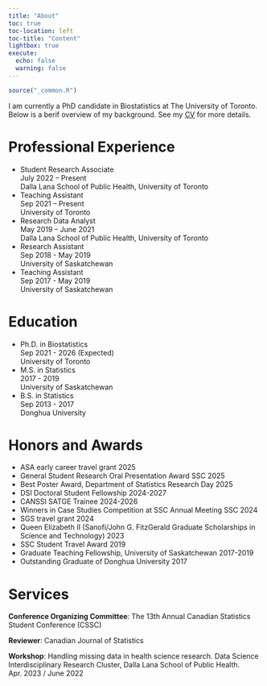 ```yaml
---
title: "About"
toc: true
toc-location: left
toc-title: "Content"
lightbox: true
execute: 
  echo: false
  warning: false
---
```


```r
source("_common.R")
```

I am currently a PhD candidate in Biostatistics at The University of Toronto. Below is a berif overview of my background. See my [CV](https://drive.google.com/file/d/16cbtvPXwVsk1reVhhkkwvKViH0d4dUNc/view?usp=sharing) for more details.

# Professional Experience

<ul class="positions-list">
  <li>
    <div class="position-name">Student Research Associate</div>
    <div class="position-year">July 2022 – Present</div>
    <div class="position-institution"> Dalla Lana School of Public Health, University of Toronto</div>
  </li>
  <li>
    <div class="position-name">Teaching Assistant</div>
    <div class="position-year">Sep 2021 – Present</div>
    <div class="position-institution">University of Toronto</div>
  </li>
  <li>
    <div class="position-name">Research Data Analyst</div>
    <div class="position-year">May 2019 – June 2021</div>
    <div class="position-institution">Dalla Lana School of Public Health, University of Toronto</div>
  </li>
  <li>
    <div class="position-name">Research Assistant</div>
    <div class="position-year">Sep 2018 - May 2019</div>
    <div class="position-institution">University of Saskatchewan</div>
  </li>
    <li>
    <div class="position-name">Teaching Assistant</div>
    <div class="position-year">Sep 2017 - May 2019</div>
    <div class="position-institution">University of Saskatchewan</div>
  </li>
</ul>


# Education
<ul class="positions-list">
   <li>
   <div class="position-name">Ph.D. in Biostatistics</div> 
   <div class="position-year">Sep 2021 - 2026 (Expected)</div>
  <div class="position-institution">University of Toronto</div>
   </li>
  <li>
   <div class="position-name">M.S. in Statistics</div> 
   <div class="position-year">2017 - 2019</div>
  <div class="position-institution">University of Saskatchewan</div>
   </li>
  <li>
   <div class="position-name">B.S. in Statistics</div> 
   <div class="position-year">Sep 2013 - 2017</div>
  <div class="position-institution">Donghua University</div>
   </li>
</ul>

# Honors and Awards
<ul class="awards-list">
  <li>
    <span class="award-name">ASA early career travel grant</span>
    <span class="award-year">2025</span>
  </li>
  <li>
    <span class="award-name">General Student Research Oral Presentation Award</span>
    <span class="award-year">SSC 2025</span>
  </li>
   <li>
    <span class="award-name">Best Poster Award, Department of Statistics Research Day</span>
    <span class="award-year">2025</span>
  </li>
   <li>
    <span class="award-name">DSI Doctoral Student Fellowship</span>
    <span class="award-year">2024-2027</span>
  </li>
   <li>
    <span class="award-name">CANSSI SATGE Trainee</span>
    <span class="award-year">2024-2026</span>
  </li>
   <li>
    <span class="award-name">Winners in Case Studies Competition at SSC Annual Meeting</span>
    <span class="award-year">SSC 2024</span>
  </li>
   <li>
    <span class="award-name">SGS travel grant</span>
    <span class="award-year">2024</span>
  </li>
   <li>
    <span class="award-name">Queen Elizabeth II (Sanofi/John G. FitzGerald Graduate Scholarships in Science and Technology)</span>
    <span class="award-year">2023</span>
  </li>
   <li>
    <span class="award-name">SSC Student Travel Award</span>
    <span class="award-year">2019</span>
  </li>
   <li>
    <span class="award-name">Graduate Teaching Fellowship, University of Saskatchewan</span>
    <span class="award-year">2017-2019</span>
  </li>
   <li>
    <span class="award-name">Outstanding Graduate of Donghua University</span>
    <span class="award-year">2017</span>
  </li>
  </ul>


# Services
**Conference Organizing Committee**: The 13th Annual Canadian Statistics Student Conference (CSSC)

**Reviewer**:    Canadian Journal of Statistics

**Workshop**:
Handling missing data in health science research. Data Science Interdisciplinary Research Cluster, Dalla Lana School of Public Health. Apr. 2023 / June 2022 


